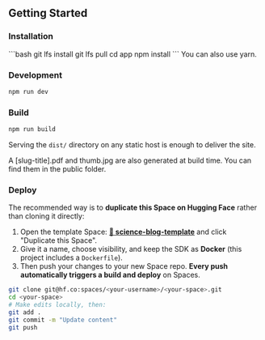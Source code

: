 
## Getting Started

### Installation

<Aside>
```bash
git lfs install
git lfs pull
cd app
npm install
```
<Fragment slot="aside">
    You can also use yarn.
  </Fragment>
</Aside>


### Development

```bash
npm run dev
```

### Build

```bash
npm run build
```

Serving the `dist/` directory on any static host is enough to deliver the site.

A [slug-title].pdf and thumb.jpg are also generated at build time. You can find them in the public folder.

### Deploy

The recommended way is to **duplicate this Space on Hugging Face** rather than cloning it directly:

1. Open the template Space: **[🤗 science-blog-template](https://huggingface.co/spaces/tfrere/science-blog-template)** and click "Duplicate this Space".
2. Give it a name, choose visibility, and keep the SDK as **Docker** (this project includes a `Dockerfile`).
3. Then push your changes to your new Space repo. **Every push automatically triggers a build and deploy** on Spaces.

```bash
git clone git@hf.co:spaces/<your-username>/<your-space>.git
cd <your-space>
# Make edits locally, then:
git add .
git commit -m "Update content"
git push
```

